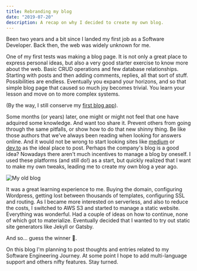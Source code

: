 ```yaml
---
title: Rebranding my blog
date: "2019-07-20"
description: A recap on why I decided to create my own blog.
---
```


Been two years and a bit since I landed my first job as a Software Developer. Back then, the web was widely unknown for me.

One of my first tests was making a blog page. It is not only a great place to express personal ideas, but also a very good starter exercise to know more about the web. Basic CRUD operations and few database relationships. Starting with posts and then adding comments, replies, all that sort of stuff. Possibilities are endless. Eventually you expand your horizons, and so that simple blog page that caused so much joy becomes trivial. You learn your lesson and move on to more complex systems.

(By the way, I still conserve my [first blog app](https://github.com/clovis1122/blog-page)).

Some months (or years) later, one might or might not feel that one have adquired some knowledge. And want too share it. Prevent others from going through the same pitfalls, or show how to do that new shinny thing. Be like those authors that we've always been reading when looking for answers online. And it would not be wrong to start looking sites like [medium](https://medium.com) or [dev.to](https://dev.to) as the ideal place to post. Perhaps the company's blog is a good idea? Nowadays there aren't much incentives to manage a blog by oneself. I used these platforms (and still do!) as a start, but quickly realized that I want to make my own tweaks, leading me to create my own blog a year ago.

![My old blog](/old-blog.png)

It was a great learning experience to me. Buying the domain, configuring Wordpress, getting lost between thousands of templates, configuring SSL and routing. As I became more interested on serverless, and also to reduce the costs, I switched to AWS S3 and started to manage a static website. Everything was wonderful. Had a couple of ideas on how to continue, none of which got to materialize. Eventually decided that I wanted to try out static site generators like Jekyll or Gatsby.

And so... guess the winner 😬.

On this blog I'm planning to post thoughts and entries related to my Software Engineering Journey. At some point I hope to add multi-language support and others nifty features. Stay turned.